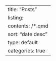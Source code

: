 ---
title: "Posts"
listing:
  contents: /*.qmd
  sort: "date desc"
  type: default
  categories: true
---